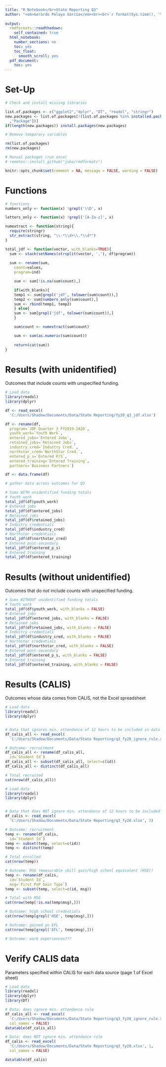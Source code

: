 ```yaml
---
title: "R Notebook</br>State Reporting Q3"
author: "<em>Gerardo Pelayo García</em><br><br>`r format(Sys.time(), '%d %B, %Y')`"
    
output: 
  rmdformats::readthedown:
    self_contained: true
  html_notebook:
    number_sections: no
    toc: yes
    toc_float:
      smooth_scroll: yes
  pdf_document:
    toc: yes
---
```


# Set-Up {.tabset .tabset-fade .tabset-pills}

```r

# Check and install missing libraries

list.of.packages <- c("ggplot2","dplyr", "DT", "readxl", "stringr")
new.packages <- list.of.packages[!(list.of.packages %in% installed.packages()[
  ,"Package"])]
if(length(new.packages)) install.packages(new.packages)

# Remove temporary variables

rm(list.of.packages)
rm(new.packages)

# Manual packages (run once)
# remotes::install_github("juba/rmdformats")
```

```r
knitr::opts_chunk$set(comment = NA, message = FALSE, warning = FALSE)
```

# Functions {.tabset .tabset-fade .tabset-pills}

```r
# functions
numbers_only <- function(x) !grepl('\\D', x)

letters_only <- function(x) !grepl('[A-Za-z]', x)

numextract <- function(string){
  require(stringr)
  str_extract(string, "\\-*\\d+\\.*\\d*")
}

total_jdf <- function(vector, with_blanks=TRUE){
  sum <- stack(setNames(strsplit(vector, ','), df$program))
  
  sum <- rename(sum, 
    count=values,
    program=ind)

    sum <- sum[!is.na(sum$count),]

    if(with_blanks){
    temp1 <- sum[grepl('jdf', tolower(sum$count)),]
    temp2 <- sum[numbers_only(sum$count),]
    sum <- rbind(temp1, temp2)
    } else{
    sum <- sum[grepl('jdf', tolower(sum$count)),]
    }

    sum$count <- numextract(sum$count)

    sum <- sum(as.numeric(sum$count))
    
    return(cat(sum))
}
```

# Results (with unidentified) {.tabset .tabset-fade .tabset-pills}

Outcomes that include counts with unspecified funding.
```r
# Load data
library(readxl)
library(dplyr)

df <- read_excel(
  'C:/Users/Shadow/Documents/Data/State Reporting/fy20_q3_jdf.xlsx')

df <- rename(df,
  program=`JDF Quarter 3 FY2019-2020`,
  youth_work=`Youth Work`,
  entered_jobs=`Entered Jobs`,
  retained_jobs=`Retained Jobs`,
  industry_cred=`Industry Cred.`,
  northstar_cred=`NorthStar Cred.`,
  entered_p_s=`Entered P/S`,
  entered_training=`Entered Training`,
  partners=`Business Partners`)

df <- data.frame(df)

# gather data across outcomes for Q3

# Sums WITH unidentified funding totals
# Youth work
total_jdf(df$youth_work)
# Entered jobs
total_jdf(df$entered_jobs)
# Retained jobs
total_jdf(df$retained_jobs)
# Industry credentials 
total_jdf(df$industry_cred)
# Northstar credentials
total_jdf(df$northstar_cred)
# Entered post-secondary 
total_jdf(df$entered_p_s)
# Entered training
total_jdf(df$entered_training)
```

# Results (without unidentified) {.tabset .tabset-fade .tabset-pills}

Outcomes that do _not_ include counts with unspecified funding.

```r
# Sums WITHOUT unidentified funding totals
# Youth work
total_jdf(df$youth_work, with_blanks = FALSE)
# Entered jobs
total_jdf(df$entered_jobs, with_blanks = FALSE)
# Retained jobs
total_jdf(df$retained_jobs, with_blanks = FALSE)
# Industry credentials 
total_jdf(df$industry_cred, with_blanks = FALSE)
# Northstar credentials
total_jdf(df$northstar_cred, with_blanks = FALSE)
# Entered post-secondary 
total_jdf(df$entered_p_s, with_blanks = FALSE)
# Entered training
total_jdf(df$entered_training, with_blanks = FALSE)
```

# Results (CALIS) 
 
Outcomes whose data comes from CALIS, not the Excel spreadsheet

```r
# Load data
library(readxl)
library(dplyr)


# Data that ignores min. attendance of 12 hours to be included in data
df_calis_all <- read_excel(
  'C:/Users/Shadow/Documents/Data/State Reporting/q3_fy20_ignore_rule.xlsx', 3)

# Outcome: recruitment
df_calis_all <- rename(df_calis_all, 
  id=`Student Id`)
df_calis_all <- subset(df_calis_all, select=c(id))
df_calis_all <- distinct(df_calis_all)

# Total recruited
cat(nrow(df_calis_all))
```

```r
# Load data
library(readxl)
library(dplyr)


# Data that does NOT ignore min. attendance of 12 hours to be included in data
df_calis <- read_excel(
  'C:/Users/Shadow/Documents/Data/State Reporting/q3_fy20.xlsx', 3)

# Outcome: recruitment
temp <- rename(df_calis, 
  id=`Student Id`)
temp <- subset(temp, select=c(id))
temp <- distinct(temp)

# Total enrolled
cat(nrow(temp))

# Outcome: MSG (measurable skill gain/high school equivalent (HSE))
temp <- rename(df_calis, 
  id=`Student Id`,
  msg=`First PoP Gain Type`)
temp <- subset(temp, select=c(id, msg))

# Total with MSG
cat(nrow(temp[!is.na(temp$msg),]))

# Outcome: high school credentials
cat(nrow(temp[grepl('HSE', temp$msg),]))

# Outcome: gained an EFL 
cat(nrow(temp[grepl('EFL', temp$msg),]))

# Outcome: work experiences???
```
# Verify CALIS data

Parameters specified within CALIS for each data source (page 1 of Excel sheet)

```r
# Load data
library(readxl)
library(dplyr)
library(DT)

# Data: does ignore min. attendance rule
df_calis_all <- read_excel(
  'C:/Users/Shadow/Documents/Data/State Reporting/q3_fy20_ignore_rule.xlsx', 1,
  col_names = FALSE)
datatable(df_calis_all)

# Data: does NOT ignore min. attendance rule
df_calis <- read_excel(
  'C:/Users/Shadow/Documents/Data/State Reporting/q3_fy20.xlsx', 1,
  col_names = FALSE)

datatable(df_calis)

```



 

